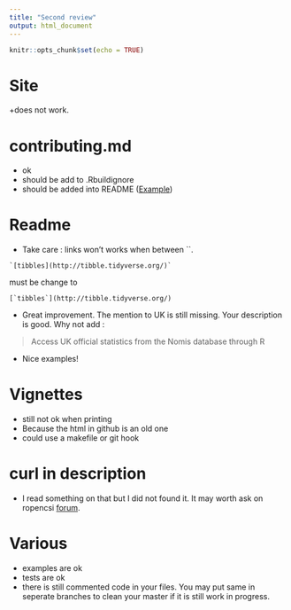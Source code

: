 ```yaml
---
title: "Second review"
output: html_document
---
```


```r
knitr::opts_chunk$set(echo = TRUE)
```


# Site

+does not work.

# contributing.md

+ ok
+ should be add to .Rbuildignore
+ should be added into README ([Example](https://github.com/ropensci/drake#contributing))

# Readme

+ Take care : links won't works when between \`\`. 
```
`[tibbles](http://tibble.tidyverse.org/)`
```
must be change to 
```
[`tibbles`](http://tibble.tidyverse.org/)
```

+ Great improvement. The mention to UK is still missing. Your description is good. Why not add :

> Access UK official statistics from the Nomis database through R

+ Nice examples! 

# Vignettes

+ still not ok when printing
+ Because the html in github is an old one
+ could use a makefile or git hook

# curl in description

+ I read something on that but I did not found it. It may worth ask on ropencsi [forum](https://discuss.ropensci.org/).

# Various

+ examples are ok
+ tests are ok
+ there is still commented code in your files. You may put same in seperate branches to clean your master if it is still work in progress.